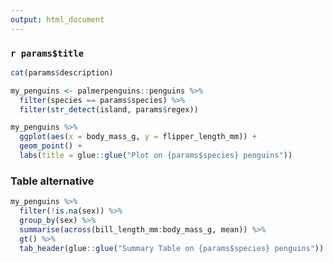 ```yaml
---
output: html_document
---
```


### `r params$title`

```r
cat(params$description)
```

```r
my_penguins <- palmerpenguins::penguins %>% 
  filter(species == params$species) %>% 
  filter(str_detect(island, params$regex))
```


```r
my_penguins %>% 
  ggplot(aes(x = body_mass_g, y = flipper_length_mm)) +
  geom_point() +
  labs(title = glue::glue("Plot on {params$species} penguins"))
```

### Table alternative

```r
my_penguins %>% 
  filter(!is.na(sex)) %>% 
  group_by(sex) %>% 
  summarise(across(bill_length_mm:body_mass_g, mean)) %>% 
  gt() %>% 
  tab_header(glue::glue("Summary Table on {params$species} penguins"))
```


